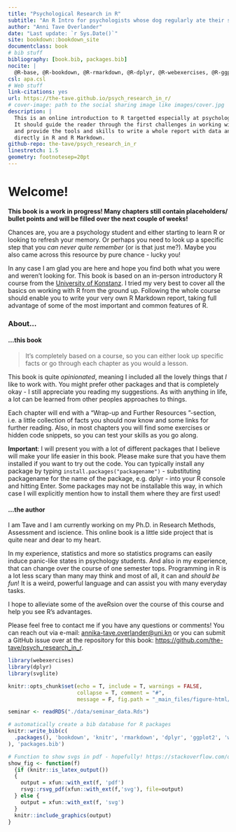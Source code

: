 ```yaml
--- 
title: "Psychological Research in R"
subtitle: "An R Intro for psychologists whose dog regularly ate their statistics homework."
author: "Anni Tave Overlander"
date: "Last update: `r Sys.Date()`"
site: bookdown::bookdown_site
documentclass: book
# bib stuff
bibliography: [book.bib, packages.bib]
nocite: |
  @R-base, @R-bookdown, @R-rmarkdown, @R-dplyr, @R-webexercises, @R-ggplot2
csl: apa.csl
# Web stuff
link-citations: yes
url: https://the-tave.github.io/psych_research_in_r/
# cover-image: path to the social sharing image like images/cover.jpg
description: |
  This is an online introduction to R targetted especially at psychologists.
  It should guide the reader through the first challenges in working with R
  and provide the tools and skills to write a whole report with data analysis and visualization
  directly in R and R Markdown.
github-repo: the-tave/psych_research_in_r
linestretch: 1.5
geometry: footnotesep=20pt
---
```


# Welcome! {-}

```{=html}
<script src="https://kit.fontawesome.com/0e67562c4f.js" crossorigin="anonymous"></script>
<!-- <link rel="stylesheet" href="./img/fontawesome.min.css"> -->
```

<!-- Cover Art: https://shorturl.at/IA2Se -->

**This book is a work in progress! Many chapters still contain placeholders/ bullet points and will be filled over the next couple of weeks!**

Chances are, you are a psychology student and either starting to learn R or looking to refresh your memory.
Or perhaps you need to look up a specific step that you _can never quite remember_ (or is that just me?).
Maybe you also came across this resource by pure chance - lucky you! <i class="fa-solid fa-mug-hot" style="color: #a34c21;"></i>

In any case I am glad you are here and hope you find both what you were and weren't looking for.
This book is based on an in-person introductory R course from the [University of Konstanz](https://www.uni-konstanz.de/){ target="_blank"}.
I tried my very best to cover all the basics on working with R from the ground up. 
Following the whole course should enable you to write your very own R Markdown report, taking full advantage of some of the most important and common features of R.

### About... {-}



#### ...this book {-}

> It's completely based on a course, so you can either look up specific facts or go through each chapter as you would a lesson.

This book is quite _opinionated_, meaning I included all the lovely things that _I_ like to work with.
You might prefer other packages and that is completely okay - I still appreciate you reading my suggestions.
As with anything in life, a lot can be learned from other peoples approaches to things. 

Each chapter will end with a "Wrap-up <i class="fa-solid fa-anchor" style="color: teal;"></i> and Further Resources <i class="fa-solid fa-book" style="color: orange;"></i>"-section, i.e. a little collection of facts you should now know and some links for further reading.
Also, in most chapters you will find some exercises or hidden code snippets, so you can test your skills as you go along.

**Important**: I will present you with a lot of different packages that I believe will make your life easier in this book.
Please make sure that you have them installed if you want to try out the code.
You can typically install any package by typing `install.packages("packagename")` - substituting packagename for the name of the package, e.g. dplyr - into your R console and hitting Enter.
Some packages may not be installable this way, in which case I will explicitly mention how to install them where they are first used!

#### ...the author {-}

I am Tave and I am currently working on my Ph.D. in Research Methods, Assessment and iscience.
This online book is a little side project that is quite near and dear to my heart.

In my experience, statistics and more so statistics programs can easily induce panic-like states in psychology students.
And also in my experience, that can change over the course of one semester tops.
Programming in R is a lot less scary than many may think and most of all, it can and _should be fun_!
It is a weird, powerful language and can assist you with many everyday tasks.

I hope to alleviate some of the aveRsion over the course of this course and help you see R's advantages.

Please feel free to contact me if you have any questions or comments! You can reach out via e-mail: [annika-tave.overlander@uni.kn](annika-tave.overlander@uni.kn) or you can submit a GitHub issue over at the repository for this book: [https://github.com/the-tave/psych_research_in_r](https://github.com/the-tave/psych_research_in_r){ target="_blank"}.

```r
library(webexercises)
library(dplyr)
library(svglite)

knitr::opts_chunk$set(echo = T, include = T, warnings = FALSE,
                      collapse = T, comment = "#",
                      message = F, fig.path = "_main_files/figure-html/")

seminar <- readRDS("./data/seminar_data.Rds")

# automatically create a bib database for R packages
knitr::write_bib(c(
  .packages(), 'bookdown', 'knitr', 'rmarkdown', 'dplyr', 'ggplot2', 'webexercises'
), 'packages.bib')

# Function to show svgs in pdf - hopefully! https://stackoverflow.com/questions/50165404/how-to-make-a-pdf-using-bookdown-including-svg-images/56044642#56044642
show_fig <- function(f)
  {if (knitr::is_latex_output())
  {
    output = xfun::with_ext(f, 'pdf')
    rsvg::rsvg_pdf(xfun::with_ext(f,'svg'), file=output)
  } else {
    output = xfun::with_ext(f, 'svg')
  }
  knitr::include_graphics(output)
}
```
